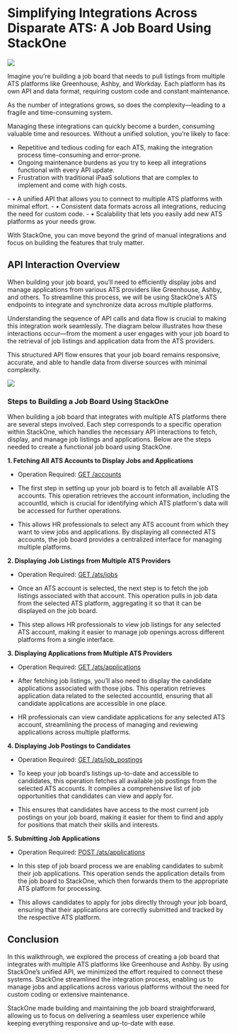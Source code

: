 # Simplifying Integrations Across Disparate ATS: A Job Board Using StackOne

![](/stackone-banner.png)

Imagine you're building a job board that needs to pull listings from multiple ATS platforms like Greenhouse, Ashby, and Workday. Each platform has its own API and data format, requiring custom code and constant maintenance. 

As the number of integrations grows, so does the complexity—leading to a fragile and time-consuming system.

Managing these integrations can quickly become a burden, consuming valuable time and resources. Without a unified solution, you’re likely to face:

* Repetitive and tedious coding for each ATS, making the integration process time-consuming and error-prone.
* Ongoing maintenance burdens as you try to keep all integrations functional with every API update.
* Frustration with traditional iPaaS solutions that are complex to implement and come with high costs.

<Card title="StackOne simplifies all of this by offering:" icon="square-terminal" iconType="duotone">
- • A unified API that allows you to connect to multiple ATS platforms with minimal effort.
- • Consistent data formats across all integrations, reducing the need for custom code.
- • Scalability that lets you easily add new ATS platforms as your needs grow.
</Card>

With StackOne, you can move beyond the grind of manual integrations and focus on building the features that truly matter.

## API Interaction Overview

When building your job board, you’ll need to efficiently display jobs and manage applications from various ATS providers like Greenhouse, Ashby, and others. To streamline this process, we will be using StackOne’s ATS endpoints to integrate and synchronize data across multiple platforms.

Understanding the sequence of API calls and data flow is crucial to making this integration work seamlessly. The diagram below illustrates how these interactions occur—from the moment a user engages with your job board to the retrieval of job listings and application data from the ATS providers. 

This structured API flow ensures that your job board remains responsive, accurate, and able to handle data from diverse sources with minimal complexity.

![](/api-call-flow-v3.png)

### Steps to Building a Job Board Using StackOne

When building a job board that integrates with multiple ATS platforms there are several steps involved. Each step corresponds to a specific operation within StackOne, which handles the necessary API interactions to fetch, display, and manage job listings and applications. Below are the steps needed to create a functional job board using StackOne.

**1. Fetching All ATS Accounts to Display Jobs and Applications**

- Operation Required: [GET /accounts](https://docs.stackone.com/reference/stackone_list_linked_accounts)

- The first step in setting up your job board is to fetch all available ATS accounts. This operation retrieves the account information, including the accountId, which is crucial for identifying which ATS platform's data will be accessed for further operations.

- This allows HR professionals to select any ATS account from which they want to view jobs and applications. By displaying all connected ATS accounts, the job board provides a centralized interface for managing multiple platforms.

**2. Displaying Job Listings from Multiple ATS Providers**

- Operation Required: [GET /ats/jobs](https://docs.stackone.com/reference/ats_list_jobs)

- Once an ATS account is selected, the next step is to fetch the job listings associated with that account. This operation pulls in job data from the selected ATS platform, aggregating it so that it can be displayed on the job board.

- This step allows HR professionals to view job listings for any selected ATS account, making it easier to manage job openings across different platforms from a single interface.

**3. Displaying Applications from Multiple ATS Providers**

- Operation Required: [GET /ats/applications](https://docs.stackone.com/reference/ats_list_applications)

- After fetching job listings, you’ll also need to display the candidate applications associated with those jobs. This operation retrieves application data related to the selected accountId, ensuring that all candidate applications are accessible in one place.

- HR professionals can view candidate applications for any selected ATS account, streamlining the process of managing and reviewing applications across multiple platforms.

**4. Displaying Job Postings to Candidates**

- Operation Required: [GET /ats/job_postings](https://docs.stackone.com/reference/ats_list_job_postings)

- To keep your job board’s listings up-to-date and accessible to candidates, this operation fetches all available job postings from the selected ATS accounts. It compiles a comprehensive list of job opportunities that candidates can view and apply for.

- This ensures that candidates have access to the most current job postings on your job board, making it easier for them to find and apply for positions that match their skills and interests.

**5. Submitting Job Applications**

- Operation Required: [POST /ats/applications](https://docs.stackone.com/reference/ats_create_application)

- In this step of job board process we are enabling candidates to submit their job applications. This operation sends the application details from the job board to StackOne, which then forwards them to the appropriate ATS platform for processing.

- This allows candidates to apply for jobs directly through your job board, ensuring that their applications are correctly submitted and tracked by the respective ATS platform.

## Conclusion

In this walkthrough, we explored the process of creating a job board that integrates with multiple ATS platforms like Greenhouse and Ashby. By using StackOne’s unified API, we minimized the effort required to connect these systems. StackOne streamlined the integration process, enabling us to manage jobs and applications across various platforms without the need for custom coding or extensive maintenance.

StackOne made building and maintaining the job board straightforward, allowing us to focus on delivering a seamless user experience while keeping everything responsive and up-to-date with ease.
